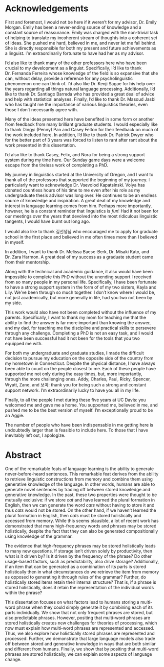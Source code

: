 # Acknowledgements {#sec-acknowledgements .unnumbered}

First and foremost, I would not be here if it weren’t for my advisor, Dr. Emily Morgan. Emily has been a never-ending source of knowledge and a constant source of reassurance. Emily was charged with the non-trivial task of helping to translate my incoherent stream of thoughts into a coherent set of ideas. She pushed me hard, believed in me, and never let me fall behind. She is directly responsible for both my present and future achievements as a linguist. I'm extraordinarily fortunate to have had her as my advisor.

I’d also like to thank many of the other professors here who have been crucial to my development as a linguist. Specifically, I’d like to thank Dr. Fernanda Ferreira whose knowledge of the field is so expansive that she can, without delay, provide a reference for any psycholinguistic phenomenon one can think of. I'd also like Dr. Kenji Sagae for his help over the years regarding all things natural language processing. Additionally, I'd like to thank Dr. Santiago Barreda who has provided a great deal of advice and help with statistical analyses. Finally, I'd like to thank Dr. Masoud Jasbi who has taught me the importance of various linguistics theories, even those I don't necessarily agree with.

Many of the ideas presented here have benefited in some form or another from feedback from many brilliant graduate students. I would especially like to thank Dingyi (Penny) Pan and Casey Felton for their feedback on much of the work included here. In addition, I'd like to thank Dr. Patrick Dwyer who for the better part of 3 years was forced to listen to rant after rant about the work presented in this dissertation.

I’d also like to thank Casey, Felix, and Nora for being a strong support system during my time here. Our Sunday game days were a welcome escape from the tireless work of completing a PhD.

My journey in linguistics started at the University of Oregon, and I want to thank all of the professors that supported the beginning of my journey. I particularly want to acknowledge Dr. Vsevolod Kapatsinski. Volya has donated countless hours of his time to me even after his role as my undergraduate thesis advisor was long over. He continues to be an endless source of knowledge and inspiration. A great deal of my knowledge and interest in language learning comes from him. Perhaps more importantly, however, he is a constant reminder that linguistics is *fun*! Had it not been for our meetings over the years that devolved into the most ridiculous linguistic tangents, I would have burnt out long ago.

I would also like to thank 김선생님 who encouraged me to apply for graduate school in the first place and believed in me often times more than I believed in myself.

In addition, I want to thank Dr. Melissa Baese-Berk, Dr. Misaki Kato, and Dr. Zara Harmon. A great deal of my success as a graduate student came from their mentorship.

Along with the technical and academic guidance, it also would have been impossible to complete this PhD without the unending support I received from so many people in my personal life. Specifically, I have been fortunate to have a strong support system in the form of of my two sisters, Kayla and Lily. We’ve been through so much together. I don’t know where I would be, not just academically, but more generally in life, had you two not been by my side.

This work would also have not been completed without the influence of my parents. Specifically, I want to thank my mom for teaching me that the ability to find the answer is far more important than knowing the answer, and my dad, for teaching me the discipline and practical skills to persevere through any challenge. Completing a PhD is not an easy task, and I would not have been successful had it not been for the tools that you two equipped me with.

For both my undergraduate and graduate studies, I made the difficult decision to pursue my education on the opposite side of the country from my hometown in Connecticut. Despite the physical distance, I have always been able to count on the people closest to me. Each of these people have supported me not only during the easy times, but, more importantly, through the more challenging ones. Addy, Charles, Paul, Ricky, Spencer, Wyatt, Zane, and 보미: thank you for being such a strong and constant support network. I'm extraordinarily lucky to have you all in my life.

Finally, to all the people I met during these five years at UC Davis: you welcomed me and gave me a home. You supported me, believed in me, and pushed me to be the best version of myself. I'm exceptionally proud to be an Aggie.

The number of people who have been indispensable in me getting here is undoubtedly larger than is feasible to include here. To those that I have inevitably left out, I apologize.

\doublespacing

\setlength{\parindent}{4em}

# Abstract {#sec-abstract .unnumbered}

One of the remarkable feats of language learning is the ability to generate never-before-heard sentences. This remarkable feat derives from the ability to retrieve linguistic constructions from memory and combine them using generative knowledge of the language. In other words, humans are able to generate novel sentences by trading off between stored knowledge and generative knowledge. In the past, these two properties were thought to be mutually exclusive: if we store *cat* and have learned the plural formation in English, then we can generate the word *cats* without having to store it and thus *cats* would not be stored. On the other hand, if we haven't learned the plural formation in English, then *cats* must be stored holistically and accessed from memory. While this seems plausible, a lot of recent work has demonstrated that many high-frequency words and phrases may be stored holistically, despite the fact that they can also be generated compositionally using knowledge of the grammar.

The evidence that high-frequency phrases may be stored holistically leads to many new questions. If storage isn't driven solely by productivity, then what is it driven by? Is it driven by the frequency of the phrase? Do other usage-based factors, such as predictability, also drive storage? Additionally, if an item that can be generated as a combination of its parts is stored holistically then in what circumstances do we retrieve the item from memory as opposed to generating it through rules of the grammar? Further, do holistically stored items retain their internal structure? That is, if a phrase is stored holistically, does it retain the representation of the individual words within the phrase?

This dissertation focuses on what factors lead to humans storing a multi-word phrase when they could simply generate it by combining each of its parts individually. We show that not only frequent phrases are stored, but also predictable phrases. However, positing that multi-word phrases are stored holistically creates new challenges for theories of processing, which now must explain how multi-word phrases are represented and accessed. Thus, we also explore how holistically stored phrases are represented and processed. Further, we demonstrate that large language models also trade off between stored and generative knowledge in ways that are both similar and different from humans. Finally, we show that by positing that multi-word phrases are stored holistically, we can explain some aspects of language change.

\singlespacing
